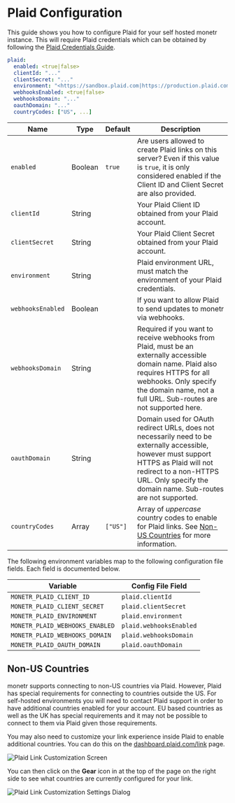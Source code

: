 # Plaid Configuration

This guide shows you how to configure Plaid for your self hosted monetr instance. This will require Plaid credentials
which can be obtained by following the [Plaid Credentials Guide](../development/credentials#plaid).

```yaml filename="config.yaml"
plaid:
  enabled: <true|false>
  clientId: "..."
  clientSecret: "..."
  environment: "<https://sandbox.plaid.com|https://production.plaid.com>"
  webhooksEnabled: <true|false>
  webhooksDomain: "..."
  oauthDomain: "..."
  countryCodes: ["US", ...]
```

| **Name**          | **Type** | **Default** | **Description**                                                                                                                                                                                                                   |
| ---               | ---      | ---         | ---                                                                                                                                                                                                                               |
| `enabled`         | Boolean  | `true`      | Are users allowed to create Plaid links on this server? Even if this value is `true`, it is only considered enabled if the Client ID and Client Secret are also provided.                                                         |
| `clientId`        | String   |             | Your Plaid Client ID obtained from your Plaid account.                                                                                                                                                                            |
| `clientSecret`    | String   |             | Your Plaid Client Secret obtained from your Plaid account.                                                                                                                                                                        |
| `environment`     | String   |             | Plaid environment URL, must match the environment of your Plaid credentials.                                                                                                                                                      |
| `webhooksEnabled` | Boolean  |             | If you want to allow Plaid to send updates to monetr via webhooks.                                                                                                                                                                |
| `webhooksDomain`  | String   |             | Required if you want to receive webhooks from Plaid, must be an externally accessible domain name. Plaid also requires HTTPS for all webhooks. Only specify the domain name, not a full URL. Sub-routes are not supported here.   |
| `oauthDomain`     | String   |             | Domain used for OAuth redirect URLs, does not necessarily need to be externally accessible, however must support HTTPS as Plaid will not redirect to a non-HTTPS URL. Only specify the domain name. Sub-routes are not supported. |
| `countryCodes`    | Array    | `["US"]`    | Array of _uppercase_ country codes to enable for Plaid links. See [Non-US Countries](#non-us-countries) for more information.                                                                                                     |

The following environment variables map to the following configuration file fields. Each field is documented below.

| Variable                        | Config File Field       |
|---------------------------------|-------------------------|
| `MONETR_PLAID_CLIENT_ID`        | `plaid.clientId`        |
| `MONETR_PLAID_CLIENT_SECRET`    | `plaid.clientSecret`    |
| `MONETR_PLAID_ENVIRONMENT`      | `plaid.environment`     |
| `MONETR_PLAID_WEBHOOKS_ENABLED` | `plaid.webhooksEnabled` |
| `MONETR_PLAID_WEBHOOKS_DOMAIN`  | `plaid.webhooksDomain`  |
| `MONETR_PLAID_OAUTH_DOMAIN`     | `plaid.oauthDomain`     |

## Non-US Countries

monetr supports connecting to non-US countries via Plaid. However, Plaid has special requirements for connecting to
countries outside the US. For self-hosted environments you will need to contact Plaid support in order to have
additional countries enabled for your account. EU based countries as well as the UK has special requirements and it may
not be possible to connect to them via Plaid given those requirements.

You may also need to customize your link experience inside Plaid to enable additional countries. You can do this on the
[dashboard.plaid.com/link](https://dashboard.plaid.com/link) page.

![Plaid Link Customization Screen](./assets/plaid_link_customization.png)

You can then click on the **Gear** icon in at the top of the page on the right side to see what countries are currently
configured for your link.

![Plaid Link Customization Settings Dialog](./assets/plaid_link_customization_settings_dialog.png)
